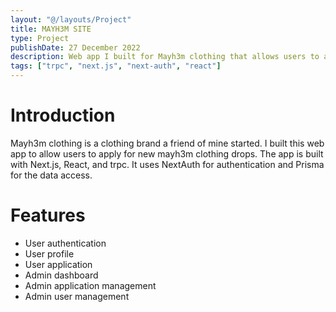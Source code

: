 ```yaml
---
layout: "@/layouts/Project"
title: MAYH3M SITE
type: Project
publishDate: 27 December 2022
description: Web app I built for Mayh3m clothing that allows users to apply for new mayh3m clothing drops.
tags: ["trpc", "next.js", "next-auth", "react"]
---
```


# Introduction

Mayh3m clothing is a clothing brand a friend of mine started. I built this web app to allow users to apply for new mayh3m clothing drops. The app is built with Next.js, React, and trpc. It uses NextAuth for authentication and Prisma for the data access.

# Features

- User authentication
- User profile
- User application
- Admin dashboard
- Admin application management
- Admin user management
